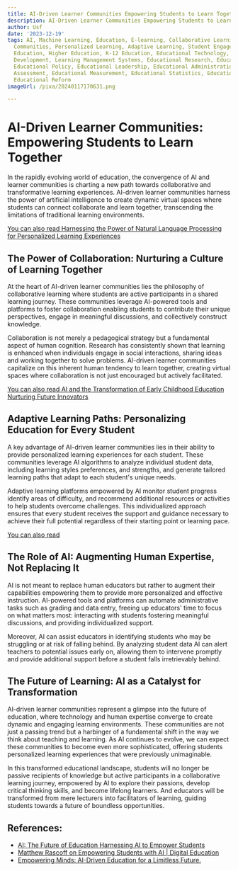 ```yaml
---
title: AI-Driven Learner Communities Empowering Students to Learn Together
description: AI-Driven Learner Communities Empowering Students to Learn Together
author: Usf
date: '2023-12-19'
tags: AI, Machine Learning, Education, E-learning, Collaborative Learning, Learner
  Communities, Personalized Learning, Adaptive Learning, Student Engagement, Online
  Education, Higher Education, K-12 Education, Educational Technology, Curriculum
  Development, Learning Management Systems, Educational Research, Educational Psychology,
  Educational Policy, Educational Leadership, Educational Administration, Educational
  Assessment, Educational Measurement, Educational Statistics, Educational Innovation,
  Educational Reform
imageUrl: /pixa/20240117170631.png

---
```

# AI-Driven Learner Communities: Empowering Students to  Learn  Together

In the rapidly evolving world of education, the convergence of AI and learner  communities is charting  a new path towards collaborative and transformative learning experiences. AI-driven learner communities harness the power of artificial intelligence  to create dynamic virtual  spaces  where students can connect collaborate and learn together, transcending the limitations  of traditional learning environments.

[You can also read Harnessing the Power of Natural Language Processing for Personalized Learning Experiences](Harnessing%20the%20Power%20of%20Natural%20Language%20Processing%20for%20Personalized%20Learning%20Experiences)


## The Power of Collaboration: Nurturing a Culture of Learning Together

At the heart of AI-driven learner communities lies the philosophy of collaborative learning where students are active participants in  a shared  learning journey. These communities leverage AI-powered tools and platforms  to foster collaboration enabling students to  contribute their unique perspectives, engage in meaningful discussions, and collectively construct knowledge.

Collaboration is not merely a pedagogical strategy but a fundamental  aspect of human cognition. Research has consistently shown that learning is enhanced when individuals engage in  social interactions, sharing ideas and working together to solve problems. AI-driven learner communities capitalize on this inherent  human tendency to learn together, creating virtual spaces where collaboration is not  just encouraged but  actively facilitated.

[You can also read AI and the Transformation of Early Childhood Education  Nurturing Future Innovators](AI%20and%20the%20Transformation%20of%20Early%20Childhood%20Education%20Nurturing%20Future%20Innovators)


## Adaptive Learning Paths: Personalizing Education for Every Student

A key advantage of AI-driven learner communities lies  in  their ability to provide personalized learning experiences for each student. These communities leverage  AI algorithms  to analyze individual student data, including learning styles  preferences, and strengths,  and  generate tailored learning paths that adapt to each student's unique needs.

Adaptive learning platforms empowered by AI monitor student  progress identify areas of  difficulty, and recommend additional resources or activities to help students overcome challenges. This  individualized approach ensures that  every student receives the support  and guidance necessary to achieve their full  potential  regardless of their  starting point or learning pace.

[You can also read ]()


## The Role of  AI: Augmenting Human Expertise, Not  Replacing It

AI is not meant to replace human  educators but rather to augment their capabilities empowering  them  to provide more personalized and effective instruction. AI-powered tools and platforms can automate administrative tasks such as grading and data entry, freeing up educators' time to focus on what matters  most: interacting with students fostering meaningful discussions, and providing individualized support.

Moreover,  AI can assist educators in identifying students who may  be struggling or at risk of falling behind.  By analyzing student data AI can  alert teachers to potential issues early on, allowing them to intervene promptly and provide additional support  before a student falls irretrievably  behind.

## The Future of Learning: AI as  a Catalyst  for Transformation

AI-driven learner communities  represent a glimpse into the future of education, where technology and human expertise converge to create dynamic and  engaging learning environments. These  communities are not just  a passing trend but a harbinger of a fundamental shift in the way we think about teaching and learning. As  AI continues to evolve, we can expect these communities to become even more  sophisticated, offering students personalized learning experiences that were previously unimaginable.

In this transformed educational landscape, students will no longer be passive recipients of knowledge but active participants in  a collaborative learning journey, empowered by AI to explore their passions, develop critical thinking skills, and become lifelong learners. And educators will be transformed from mere lecturers into facilitators of  learning, guiding  students towards a future of boundless opportunities.

## References:
- [AI: The Future of Education Harnessing AI to Empower Students](https://www.linkedin.com/pulse/ai-future-education-harnessing-empower-students-chris-chiancone)
- [Matthew Rascoff on Empowering Students with AI | Digital Education](https://digitaleducation.stanford.edu/matthew-rascoff-empowering-students-ai)
- [Empowering Minds: AI-Driven Education for a Limitless Future.](https://medium.com/the-creators-oasis/empowering-minds-ai-driven-education-for-a-limitless-future-5340b254c457)
